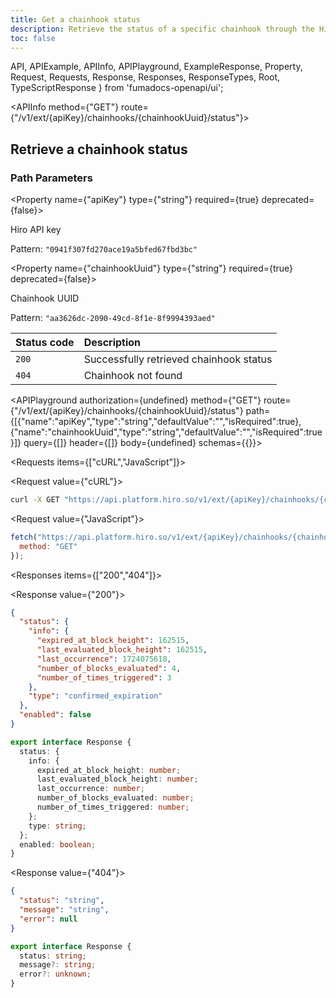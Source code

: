 ```yaml
---
title: Get a chainhook status
description: Retrieve the status of a specific chainhook through the Hiro Platform.
toc: false
---
```


  API,
  APIExample,
  APIInfo,
  APIPlayground,
  ExampleResponse,
  Property,
  Request,
  Requests,
  Response,
  Responses,
  ResponseTypes,
  Root,
  TypeScriptResponse
} from 'fumadocs-openapi/ui';

<Root baseUrl="https://api.platform.hiro.so">

<API>

<APIInfo method={"GET"} route={"/v1/ext/{apiKey}/chainhooks/{chainhookUuid}/status"}>

## Retrieve a chainhook status

### Path Parameters

<Property name={"apiKey"} type={"string"} required={true} deprecated={false}>

Hiro API key

<span>Pattern: `"0941f307fd270ace19a5bfed67fbd3bc"`</span>

</Property>

<Property name={"chainhookUuid"} type={"string"} required={true} deprecated={false}>

Chainhook UUID

<span>Pattern: `"aa3626dc-2090-49cd-8f1e-8f9994393aed"`</span>

</Property>

| Status code | Description |
| :----------- | :----------- |
| `200` | Successfully retrieved chainhook status |
| `404` | Chainhook not found |

<APIPlayground authorization={undefined} method={"GET"} route={"/v1/ext/{apiKey}/chainhooks/{chainhookUuid}/status"} path={[{"name":"apiKey","type":"string","defaultValue":"","isRequired":true},{"name":"chainhookUuid","type":"string","defaultValue":"","isRequired":true}]} query={[]} header={[]} body={undefined} schemas={{}}>

</APIPlayground>

</APIInfo>

<APIExample>

<Requests items={["cURL","JavaScript"]}>

<Request value={"cURL"}>

```bash
curl -X GET "https://api.platform.hiro.so/v1/ext/{apiKey}/chainhooks/{chainhookUuid}/status"
```

</Request>

<Request value={"JavaScript"}>

```js
fetch("https://api.platform.hiro.so/v1/ext/{apiKey}/chainhooks/{chainhookUuid}/status", {
  method: "GET"
});
```

</Request>

</Requests>

<Responses items={["200","404"]}>

<Response value={"200"}>

<ResponseTypes>

<ExampleResponse>

```json
{
  "status": {
    "info": {
      "expired_at_block_height": 162515,
      "last_evaluated_block_height": 162515,
      "last_occurrence": 1724075618,
      "number_of_blocks_evaluated": 4,
      "number_of_times_triggered": 3
    },
    "type": "confirmed_expiration"
  },
  "enabled": false
}
```

</ExampleResponse>

<TypeScriptResponse>

```ts
export interface Response {
  status: {
    info: {
      expired_at_block_height: number;
      last_evaluated_block_height: number;
      last_occurrence: number;
      number_of_blocks_evaluated: number;
      number_of_times_triggered: number;
    };
    type: string;
  };
  enabled: boolean;
}
```

</TypeScriptResponse>

</ResponseTypes>

</Response>

<Response value={"404"}>

<ResponseTypes>

<ExampleResponse>

```json
{
  "status": "string",
  "message": "string",
  "error": null
}
```

</ExampleResponse>

<TypeScriptResponse>

```ts
export interface Response {
  status: string;
  message?: string;
  error?: unknown;
}
```

</TypeScriptResponse>

</ResponseTypes>

</Response>

</Responses>

</APIExample>

</API>

</Root>
